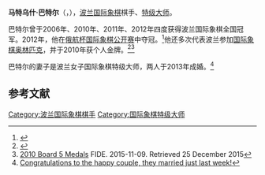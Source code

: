 {{Infobox chess player
|name =马特乌什·巴特尔
|image= 2021-Mateusz-Bartel.JPG
|caption= 摄于2021年
|birthname = 
|country = {{POL}}
|birth_date = {{Birth date and age|1985|1|3|df=y}}
|birth_place = [[波兰|波兰]][[华沙|华沙]]
|death_date =
|death_place =
|title = [[国际象棋特级大师|特级大师]]
|worldchampion =
|rating =
|FideID = 1112635
|peakrating = 2677（2012年5月）
}}
'''马特乌什·巴特尔'''（{{lang-pl|Mateusz Bartel}}，{{bd|1985年|1月3日}}），[[波兰|波兰]][[国际象棋|国际象棋]]棋手、[[国际象棋特级大师|特级大师]]。

巴特尔曾于2006年、2010年、2011年、2012年四度获得波兰国际象棋全国冠军。2012年，他在[[俄航杯国际象棋公开赛|俄航杯国际象棋公开赛]]中夺冠。<ref>{{cite web|url=http://www.chessbase.com/newsdetail.asp?newsid=7922|title=Aeroflot Open – Mateusz Bartel comes out on top|date=2012-02-16|publisher=ChessBase.com|accessdate=18 February 2012}}</ref>他还多次代表波兰参加[[国际象棋奥林匹克|国际象棋奥林匹克]]，并于2010年获个人金牌。<ref>{{cite web|url=http://www.fide.com/component/content/article/1-fide-news/7122-2010-olympiad-medals-board-5.html|title=2010 Olympiad Medals – Board 5 |date=3 June 2013|accessdate=22 September 2013}}</ref><ref>[http://www.fide.com/component/content/article/1-fide-news/9174-2010-board-5-medals.html 2010 Board 5 Medals] FIDE. 2015-11-09. Retrieved 25 December 2015</ref>

巴特尔的妻子是波兰女子国际象棋特级大师{{le|玛尔塔·巴特尔|Marta Bartel}}，两人于2013年成婚。<ref>[http://en.chessbase.com/post/poland-vs-ukraine-university-match-031013 Congratulations to the happy couple, they married just last week!]</ref>

== 参考文献 ==
{{Reflist}}

{{chess-bio-stub}}
[[Category:波兰国际象棋棋手|Category:波兰国际象棋棋手]]
[[Category:国际象棋特级大师|Category:国际象棋特级大师]]